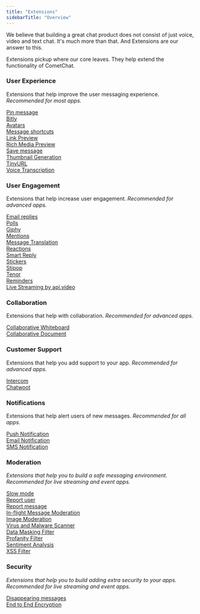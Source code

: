 ```yaml
---
title: "Extensions"
sidebarTitle: "Overview"
---
```


We believe that building a great chat product does not consist of just voice, video and text chat. It's much more than that. And Extensions are our answer to this.

Extensions pickup where our core leaves. They help extend the functionality of CometChat.

### User Experience

Extensions that help improve the user messaging experience. *Recommended for most apps.*

[Pin message](/docs/fundamentals/pin-message)\
[Bitly](/docs/fundamentals/bitly)\
[Avatars](/docs/fundamentals/avatars)\
[Message shortcuts](/docs/fundamentals/message-shortcuts)\
[Link Preview](/docs/fundamentals/link-preview)\
[Rich Media Preview](/docs/fundamentals/rich-media-preview)\
[Save message](/docs/fundamentals/save-message)\
[Thumbnail Generation](/docs/fundamentals/thumbnail-generation)\
[TinyURL](/docs/fundamentals/tinyurl)\
[Voice Transcription](/docs/fundamentals/voice-transcription)

### User Engagement

Extensions that help increase user engagement. *Recommended for advanced apps.*

[Email replies](/docs/fundamentals/email-replies)\
[Polls](/docs/fundamentals/polls)\
[Giphy](/docs/fundamentals/giphy)\
[Mentions](/docs/fundamentals/mentions)\
[Message Translation](/docs/fundamentals/message-translation)\
[Reactions](/docs/fundamentals/reactions)\
[Smart Reply](/docs/fundamentals/smart-replies)\
[Stickers](/docs/fundamentals/stickers)\
[Stipop](/docs/fundamentals/stickers-stipop)\
[Tenor](/docs/fundamentals/tenor)\
[Reminders](/docs/fundamentals/reminders)\
[Live Streaming by api.video](/docs/fundamentals/video-broadcasting)

### Collaboration

Extensions that help with collaboration. *Recommended for advanced apps.*

[Collaborative Whiteboard](/docs/fundamentals/collaborative-whiteboard)\
[Collaborative Document](/docs/fundamentals/collaborative-document)

### Customer Support

Extensions that help you add support to your app. *Recommended for advanced apps.*

[Intercom](/docs/fundamentals/intercom)\
[Chatwoot](/docs/fundamentals/chatwoot)

### Notifications

Extensions that help alert users of new messages. *Recommended for all apps.*

[Push Notification](/docs/notifications/web-push-notifications)\
[Email Notification](/docs/notifications/email-notification-extension)\
[SMS Notification](/docs/notifications/sms-notification-extension)

### Moderation

*Extensions that help you to build a safe messaging environment.* *Recommended for live streaming and event apps.*

[Slow mode](/docs/moderation/slow-mode)\
[Report user](/docs/moderation/report-user)\
[Report message](/docs/moderation/report-message)\
[In-flight Message Moderation](/docs/moderation/in-flight-message-moderation)\
[Image Moderation](/docs/moderation/image-moderation)\
[Virus and Malware Scanner](/docs/moderation/virus-malware-scanner)\
[Data Masking Filter](/docs/moderation/data-masking-filter)\
[Profanity Filter](/docs/moderation/profanity-filter)\
[Sentiment Analysis](/docs/moderation/sentiment-analysis)\
[XSS Filter](/docs/moderation/xss-filter)

### Security

*Extensions that help you to build adding extra security to your apps.* *Recommended for live streaming and event apps.*

[Disappearing messages](/docs/fundamentals/disappearing-messages)\
[End to End Encryption](/docs/fundamentals/end-to-end-encryption)
